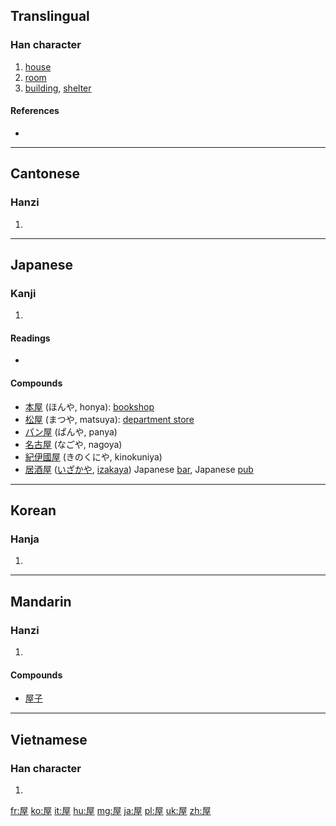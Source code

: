 ==Translingual==

===Han character===
{{Han char|rn=44|rad=尸|as=06|sn=9|four=7721<sub>4</sub>|canj=尸一戈土 (SMIG)|ids=⿱[[尸]][[至]]}}

# [[house]]
# [[room]]
# [[building]], [[shelter]]

====References====
* {{Han ref|kx=0301.190|dkj=07684|dj=0598.110|hdz=20972.010|uh=5C4B|ud=23627|bh=ABCE|bd=43982}}

----

==Cantonese==

===Hanzi===
{{yue-hanzi|jyut=|y=[[nguk1]], [[uk1]]}}

# {{defn|Cantonese|sort=尸06}}

----

==Japanese==

===Kanji===
{{ja-kanji|grade=3|rs=尸06}}

# {{defn|Japanese|sort=尸06}}

====Readings====
* {{ja-readings|on=[[おく]] (oku)  <  [[をく]] (woku)|kun=[[や]] (ya), [[やね]] (yane)}}

====Compounds====
* [[本屋]] (ほんや, honya): [[bookshop]]
* [[松屋]] (まつや, matsuya): [[department store]]
* [[パン屋]] (ぱんや, panya)
* [[名古屋]] (なごや, nagoya)
* [[紀伊國屋]] (きのくにや, kinokuniya)
* [[居酒屋]] ([[いざかや]], [[izakaya]]) Japanese [[bar]], Japanese [[pub]]
----

==Korean==

===Hanja===
{{ko-hanja|hangeul=옥|rv=ok|mr=ok}}

# {{defn|Korean|sort=尸06}}

----

==Mandarin==

===Hanzi===
{{cmn-hanzi|pin=[[wū]] ([[wu1]])|wg=[[wu1|wu<sup>1</sup>]]}}

# {{defn|Mandarin|sort=尸06}}

====Compounds====

* [[屋子]]

----

==Vietnamese==

===Han character===
{{vi-hantu|[[ốc]], [[ọc]]|rs=尸06}}

# {{defn|Vietnamese|sort=尸06}}

[[fr:屋]]
[[ko:屋]]
[[it:屋]]
[[hu:屋]]
[[mg:屋]]
[[ja:屋]]
[[pl:屋]]
[[uk:屋]]
[[zh:屋]]